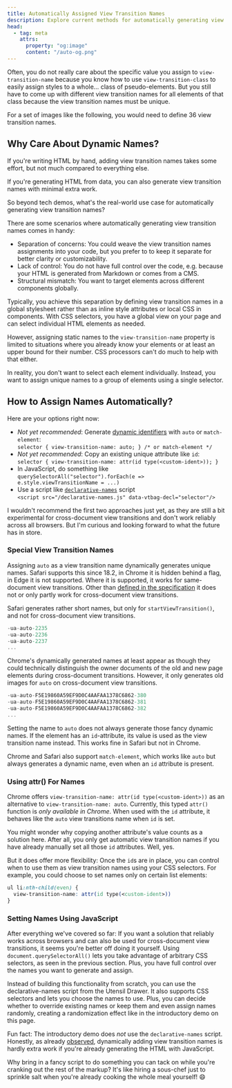 ```yaml
---
title: Automatically Assigned View Transition Names
description: Explore current methods for automatically generating view transition names.
head:
  - tag: meta
    attrs:
      property: "og:image"
      content: "/auto-og.png"
---
```



Often, you do not really care about the specific value you assign to `view-transition-name` because you know how to use `view-transition-class` to easily assign styles to a whole&hellip; class of pseudo-elements. But you still have to come up with different view transition names for all elements of that class because the view transition names must be unique.

For a set of images like the following, you would need to define 36 view transition names.
<Gallery />


## Why Care About Dynamic Names?

If you're writing HTML by hand, adding view transition names takes some effort, but not much compared to everything else.

If you're generating HTML from data, you can also generate view transition names with minimal extra work.

So beyond tech demos, what's the real-world use case for automatically generating view transition names?

There are some scenarios where automatically generating view transition names comes in handy:

* Separation of concerns: You could weave the view transition names assignments into your code, but you prefer to to keep it separate for better clarity or customizability.
* Lack of control: You do not have full control over the code, e.g. because your HTML is generated from Markdown or comes from a CMS.
* Structural mismatch: You want to target elements across different components globally.


Typically, you achieve this separation by defining view transition names in a global stylesheet rather than as inline style attributes or local CSS in components. With CSS selectors, you have a global view on your page and  can select individual HTML elements as needed.

However, assigning static names to the `view-transition-name` property is limited to situations where you already know your elements or at least an upper bound for their number. CSS processors can't do much to help with that either.

In reality, you don't want to select each element individually. Instead, you want to assign unique names to a group of elements using a single selector.


## How to Assign Names Automatically?
Here are your options right now:

* _Not yet recommended_: Generate [dynamic identifiers](/basics/pseudos/#auto-generated-names-auto-and-match-element) with `auto` or `match-element`: \
`selector { view-transition-name: auto; } /* or match-element */`
* _Not yet recommended_: Copy an existing unique attribute like `id`: \
`selector { view-transition-name: attr(id type(<custom-ident>)); }`
* In JavaScript, do something like \
`querySelectorAll("selector").forEach(e => e.style.viewTransitionName = ...)`
*    Use a script like [`declarative-names`](/tools/utensil-drawer/#declarative-names) script \
`<script src="/declarative-names.js" data-vtbag-decl="selector"/>`

I wouldn't recommend the first two approaches just yet, as they are still a bit experimental for cross-document view transitions and don't work reliably across all browsers. But I'm curious and looking forward to what the future has in store.

### Special View Transition Names


Assigning `auto` as a view transition name dynamically generates unique names.
Safari supports this since 18.2, in Chrome it is hidden behind a flag, in Edge it is not supported.
Where it is supported, it works for same-document view transitions. Other than [defined in the specification](https://drafts.csswg.org/css-view-transitions-2/#additions-to-vt-name) it does not or only partly work for cross-document view transitions.

Safari generates rather short names, but only for `startViewTransition()`, and not for cross-document view transitions.
```cs
-ua-auto-2235
-ua-auto-2236
-ua-auto-2237
...
```
Chrome's dynamically generated names at least appear as though they could technically distinguish the owner documents of the old and new page elements during cross-document transitions. However, it only generates old images for `auto` on cross-document view transitions.

```cs
-ua-auto-F5E19860A59EF9D0C4AAFAA1378C6862-380
-ua-auto-F5E19860A59EF9D0C4AAFAA1378C6862-381
-ua-auto-F5E19860A59EF9D0C4AAFAA1378C6862-382
...
```
Setting the name to `auto` does not always generate those fancy dynamic names. If the element has an `id`-attribute, its value is used as the view transition name instead. This works fine in Safari but not in Chrome.

Chrome and Safari also support `match-element`, which works like `auto` but always generates a dynamic name, even when an `id` attribute is present.


### Using attr() For Names

Chrome offers `view-transition-name: attr(id type(<custom-ident>))` as an alternative to `view-transition-name: auto`.
Currently, this typed `attr()` function is _only available in Chrome_. When used with the `id` attribute, it behaves like the `auto` view transitions name when `id` is set.

You might wonder why copying another attribute's value counts as a solution here. After all, you only get automatic view transition names if you have already manually set all those `id` attributes.  Well, yes.

But it does offer more flexibility: Once the `id`s are in place, you can control when to use them as view transition names using your CSS selectors. For example, you could choose to set names only on certain list elements:


```css
ul li:nth-child(even) {
  view-transition-name: attr(id type(<custom-ident>))
}
```


### Setting Names Using JavaScript

After everything we've covered so far: If you want a solution that reliably works across browsers and can also be used for cross-document view transitions, it seems you're better off doing it yourself. Using `document.querySelectorAll()` lets you take advantage of arbitrary CSS selectors, as seen in the previous section. Plus, you have full control over the names you want to generate and assign.

Instead of building this functionality from scratch, you can use the declarative-names script from the Utensil Drawer. It also supports CSS selectors and lets you choose the names to use. Plus, you can decide whether to override existing names or keep them and even assign names randomly, creating a randomization effect like in the introductory demo on this page.

Fun fact: The introductory demo does _not_ use the `declarative-names` script. Honestly, as already [observed](#:~:text=If%20you%E2%80%99re%20generating%20HTML%20from%20data%2C%20you%20can%20also%20generate%20view%20transition%20names%20with%20minimal%20extra%20work.), dynamically adding view transition names is hardly extra work if you're already generating the HTML with JavaScript.

Why bring in a fancy script to do something you can tack on while you're cranking out the rest of the markup? It's like hiring a sous-chef just to sprinkle salt when you're already cooking the whole meal yourself! 😄